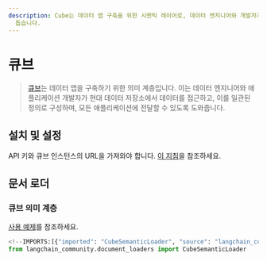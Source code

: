 ```yaml
---
description: Cube는 데이터 앱 구축을 위한 시맨틱 레이어로, 데이터 엔지니어와 개발자가 데이터를 효율적으로 접근하고 조직할 수 있도록
  돕습니다.
---
```


# 큐브

> [큐브](https://cube.dev/)는 데이터 앱을 구축하기 위한 의미 계층입니다. 이는 데이터 엔지니어와 애플리케이션 개발자가 현대 데이터 저장소에서 데이터를 접근하고, 이를 일관된 정의로 구성하며, 모든 애플리케이션에 전달할 수 있도록 도와줍니다.

## 설치 및 설정

API 키와 큐브 인스턴스의 URL을 가져와야 합니다. [이 지침](https://cube.dev/docs/product/apis-integrations/rest-api#configuration-base-path)을 참조하세요.

## 문서 로더

### 큐브 의미 계층

[사용 예제](/docs/integrations/document_loaders/cube_semantic)를 참조하세요.

```python
<!--IMPORTS:[{"imported": "CubeSemanticLoader", "source": "langchain_community.document_loaders", "docs": "https://api.python.langchain.com/en/latest/document_loaders/langchain_community.document_loaders.cube_semantic.CubeSemanticLoader.html", "title": "Cube"}]-->
from langchain_community.document_loaders import CubeSemanticLoader
```
